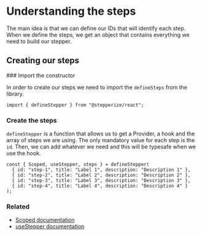 
# Understanding the steps

The main idea is that we can define our IDs that will identify each step.
When we define the steps, we get an object that contains everything we need to build our stepper.

## Creating our steps

<Steps>
### Import the constructor

In order to create our steps we need to import the `defineSteps` from the library.

```tsx
import { defineStepper } from "@stepperize/react";
```

### Create the steps

`defineStepper` is a function that allows us to get a Provider, a hook and the array of steps we are using.
The only mandatory value for each step is the `id`. Then, we can add whatever we need and this will be typesafe when we use the hook.

```tsx
const { Scoped, useStepper, steps } = defineStepper(
  { id: "step-1", title: "Label 1", description: "Description 1" },
  { id: "step-2", title: "Label 2", description: "Description 2" },
  { id: "step-3", title: "Label 3", description: "Description 3" },
  { id: "step-4", title: "Label 4", description: "Description 4" }
);
```

</Steps>

### Related

- [Scoped documentation](./scoped.mdx)
- [useStepper documentation](./use-stepper.mdx)

